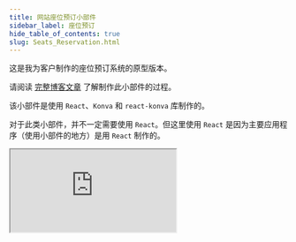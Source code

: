 ```yaml
---
title: 网站座位预订小部件
sidebar_label: 座位预订
hide_table_of_contents: true
slug: Seats_Reservation.html
---
```


这是我为客户制作的座位预订系统的原型版本。

请阅读 [完整博客文章](https://lavrton.com/case-study-seat-reservation-widget/) 了解制作此小部件的过程。

该小部件是使用 `React`、`Konva` 和 `react-konva` 库制作的。

对于此类小部件，并不一定需要使用 `React`。但这里使用 `React` 是因为主要应用程序（使用小部件的地方）是用 `React` 制作的。

<iframe 
  src="https://codesandbox.io/embed/github/konvajs/site/tree/master/react-demos/seats-reservation?hidenavigation=1&view=split&fontsize=10" 
  style={{
    width: "100%",
    height: "500px",
    border: 0,
    borderRadius: "4px",
    overflow: "hidden"
  }}
  sandbox="allow-modals allow-forms allow-popups allow-scripts allow-same-origin"
/>